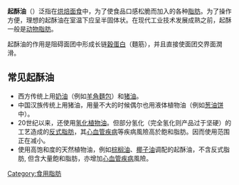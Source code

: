 {{otheruses|酥油 (消歧義)}}
{{多個問題|
{{Unreferenced|time=2017-06-06T09:33:48+00:00}}
{{Expand|time=2017-06-06T09:33:48+00:00}}
{{expert}}
}}
'''起酥油'''（{{lang-en|Shortening}}）泛指在[[烘焙技术|烘焙面食]]中，为了使食品口感松脆而加入的各种[[脂肪|脂肪]]。为了操作方便，理想的起酥油在室温下应呈半固体状。在现代工业技术发展成熟之前，起酥一般是[[动物脂肪|动物脂肪]]。

起酥油的作用是阻碍面团中形成长链[[穀蛋白|穀蛋白]]（麵筋），并且直接使面团交界面潤滑。

== 常见起酥油 ==
* 西方传统上用[[黄油|奶油]]（例如[[羊角麵包|羊角麵包]]）和[[猪油|猪油]]。
* 中国汉族传统上用猪油，用量不大的时候偶尔也用液体植物油（例如[[葱油饼|葱油饼]]中）。
* 20世纪以来，还使用[[氫化脂肪|氢化植物油]]。但部分氢化（完全氢化则产品过于坚硬）的工艺造成的[[反式脂肪|反式脂肪]]，其[[心血管疾病|心血管疾病]]等疾病風險高於飽和脂肪。因而使用范围正在减小。
* 使用高饱和度的天然植物油，例如[[棕榈油|棕榈油]]、[[椰子油|椰子油]]调配的起酥油，不含反式脂肪, 但含大量飽和脂肪，亦增加[[心血管疾病|心血管疾病]]風險。

[[Category:食用脂肪|Category:食用脂肪]]